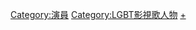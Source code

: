 {{Commonscat|LGBT actors}}

[[Category:演員|Category:演員]]
[[Category:LGBT影視歌人物|Category:LGBT影視歌人物]]
[[Category:LGBT相關電影|+]]